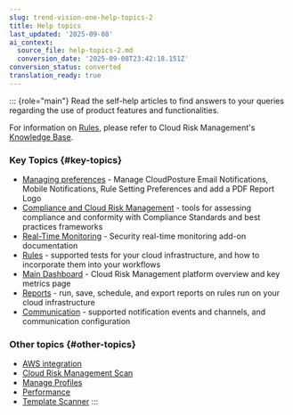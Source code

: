 ```yaml
---
slug: trend-vision-one-help-topics-2
title: Help topics
last_updated: '2025-09-08'
ai_context:
  source_file: help-topics-2.md
  conversion_date: '2025-09-08T23:42:18.151Z'
conversion_status: converted
translation_ready: true
---
```


::: {role="main"}
Read the self-help articles to find answers to your queries regarding the use of product features and functionalities.

For information on [Rules](introduction-rules.mdx), please refer to Cloud Risk Management's [Knowledge Base](https://www.cloudconformity.com/conformity-rules/).

### Key Topics {#key-topics}

- [Managing preferences](managing-preferences.mdx) - Manage CloudPosture Email Notifications, Mobile Notifications, Rule Setting Preferences and add a PDF Report Logo
- [Compliance and Cloud Risk Management](compliance-in-cloud-posture.mdx) - tools for assessing compliance and conformity with Compliance Standards and best practices frameworks
- [Real-Time Monitoring](real-time-threat-monitoring.mdx) - Security real-time monitoring add-on documentation
- [Rules](introduction-rules.mdx) - supported tests for your cloud infrastructure, and how to incorporate them into your workflows
- [Main Dashboard](cloud-identity-dashboard-view.mdx) - Cloud Risk Management platform overview and key metrics page
- [Reports](rules-status-reports.mdx) - run, save, schedule, and export reports on rules run on your cloud infrastructure
- [Communication](supported-notifications.mdx) - supported notification events and channels, and communication configuration

### Other topics {#other-topics}

- [AWS integration](aws-integration.mdx)
- [Cloud Risk Management Scan](cloudIdentityBot.mdx)
- [Manage Profiles](rule-setting-profiles-cloud-posture.mdx)
- [Performance](performance-troubleshooting.mdx)
- [Template Scanner](template-scanner.mdx)
:::
